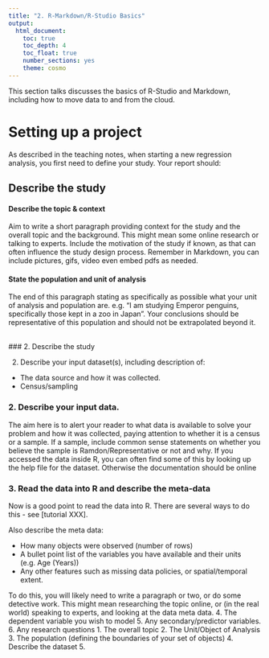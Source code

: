 ```yaml
---
title: "2. R-Markdown/R-Studio Basics"
output: 
  html_document:
    toc: true
    toc_depth: 4
    toc_float: true
    number_sections: yes
    theme: cosmo
---
```


This section talks discusses the basics of R-Studio and Markdown, including how to move data to and from the cloud.






# Setting up a project

As described in the teaching notes, when starting a new regression analysis, you first need to define your study.  Your report should:

## Describe the study

#### Describe the topic & context

Aim to write a short paragraph providing context for the study and the overall topic and the background. This might mean some online research or talking to experts.  Include the motivation of the study if known, as that can often influence the study design process.  Remember in Markdown, you can include pictures, gifs, video even embed pdfs as needed. 

#### State the population and unit of analysis

The end of this paragraph stating as specifically as possible what your unit of analysis and population are.  e.g. "I am studying Emperor penguins, specifically those kept in a zoo in Japan". Your conclusions should be representative of this population and should not be extrapolated beyond it.

<br>
### 2. Describe the study


2. Describe your input dataset(s), including description of:
  + The data source and how it was collected. 
  + Census/sampling 


### 2. Describe your input data.

The aim here is to alert your reader to what data is available to solve your problem and how it was collected, paying attention to whether it is a census or a sample.  If a sample, include common sense statements on whether you believe the sample is Ramdon/Representative or not and why.  If you accessed the data inside R, you can often find some of this by looking up the help file for the dataset. Otherwise the documentation should be online

### 3. Read the data into R and describe the meta-data

Now is a good point to read the data into R.  There are several ways to do this - see [tutorial XXX].  

Also describe the meta data:

 - How many objects were observed (number of rows) 
 - A bullet point list of the variables you have available and their units (e.g. Age (Years))
 - Any other features such as missing data policies, or spatial/temporal extent.
 





To do this, you will likely need to write a paragraph or two, or do some detective work.  This might mean researching the topic online, or (in the real world) speaking to experts, and looking at the data meta data.
4. The dependent variable you wish to model
5. Any secondary/predictor variables.
6. Any research questions
1. The overall topic 
2. The Unit/Object of Analysis
3. The population (defining the boundaries of your set of objects)
4. Describe the dataset
5. 
